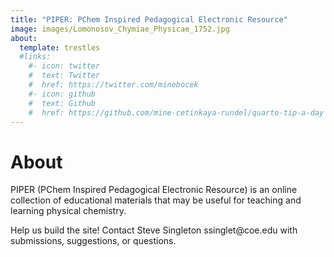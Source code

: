 ```yaml
---
title: "PIPER: PChem Inspired Pedagogical Electronic Resource"
image: images/Lomonosov_Chymiae_Physicae_1752.jpg
about:
  template: trestles
  #links:
    #- icon: twitter
    #  text: Twitter
    #  href: https://twitter.com/minebocek
    #- icon: github
    #  text: Github
    #  href: https://github.com/mine-cetinkaya-rundel/quarto-tip-a-day
---
```



# About

PIPER (PChem Inspired Pedagogical Electronic Resource) is an online collection of educational materials that may be useful for teaching and learning physical chemistry.

Help us build the site! Contact Steve Singleton ssinglet@coe.edu with submissions, suggestions, or questions.

